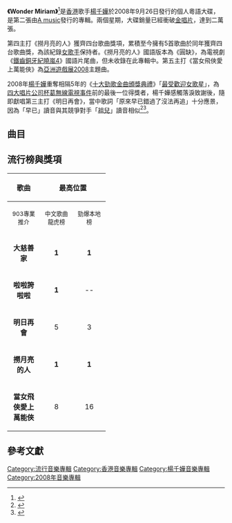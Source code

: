 {{Infobox Album | <!-- See Wikipedia:WikiProject_Albums -->
| Name        = Wonder Miriam
| Type        = 專輯
| Artist      = [[楊千嬅|楊千嬅]]
| Cover       = 楊千嬅 Wonder Miriam.jpg
| Released    = 2008年9月26日 ([[香港|香港]])
| Recorded    = 2008年
| Genre       = [[粵語流行音樂|粵語流行音樂]]
| Length      = 45:01
| Label       = [[東亞唱片_(製作)|A music]]
| Producer    = [[陳奐仁|陳奐仁]](1的音樂監製)<br />[[于逸堯|于逸堯]](2,10的音樂監製)<br />[[蔡德才|蔡德才]](2,10的音樂監製)<br />[[陳台證|陳台證]](3,8的音樂監製)<br />[[舒文_(音樂人)|舒文]](4的音樂監製)<br />[[伍樂城|伍樂城]](5,6,9的音樂監製)<br />[[Edward_Chan|Edward Chan]](7,12的音樂監製)<br />[[Charles_Lee|Charles Lee]](7的音樂監製)<br />[[伍仲衡|伍仲衡]](11的音樂監製)
| Last album  = [[Meridian|Meridian]]<br />(2007)
| This album  = '''Wonder Miriam'''<br />(2008)
| Next album  = [[原來過得很快樂|原來過得很快樂]] <br />(2009)
}}

'''《Wonder Miriam》'''<ref>{{cite web|title=Wonder Miriam|url= https://www.yesasia.com/global/wonder-miriam-cd-moov-live-2008-miriam-dvd/1011972012-0-0-0-zh_TW/info.html|website=yesasia|accessdate=2008-09-26}}</ref>是[[香港|香港]]歌手[[楊千嬅|楊千嬅]]於2008年9月26日發行的個人粵語大碟，是第二張由[[東亞唱片_(製作)|A music]]發行的專輯。兩個星期，大碟銷量已經衝破[[金唱片|金唱片]]，達到二萬張。

第四主打《撈月亮的人》獲齊四台歌曲獎項，累積至今擁有5首歌曲於同年獲齊四台歌曲獎，為該紀錄[[女歌手|女歌手]]保持者。《撈月亮的人》國語版本為《圓缺》，為電視劇《[[鐵齒銅牙紀曉嵐4|鐵齒銅牙紀曉嵐4]]》國語片尾曲，但未收錄在此專輯中。第五主打《當女飛俠愛上萬能俠》為[[亞洲遊戲展|亞洲遊戲展2008]]主題曲。

2008年[[楊千嬅|楊千嬅]]重奪相隔5年的《[[2008年度十大勁歌金曲得獎名單|十大勁歌金曲頒獎典禮]]》「[[勁歌金曲頒獎典禮最受歡迎女歌星|最受歡迎女歌星]]」，為[[HKRIA版權風波|四大唱片公司杯葛無線電視事件]]前的最後一位得獎者，楊千嬅感觸落淚致謝後，隨即獻唱第三主打《明日再會》，當中歌詞「原來早已錯過了沒法再追」十分應景，因為「早已」讀音與其競爭對手「[[容祖兒|祖兒]]」讀音相似<ref>{{cite web|title=千嬅擊敗祖兒膺歌后|url=https://hk.entertainment.appledaily.com/entertainment/daily/article/20090104/12047279|website=蘋果日報|accessdate=2009-01-04|archive-date=2018-05-18|archive-url=https://web.archive.org/web/20180518195855/https://hk.entertainment.appledaily.com/entertainment/daily/article/20090104/12047279|dead-url=no}}</ref><ref>{{Cite web |url=http://img.tvb.com/p/weekly/file/602/602_05.01.2009.pdf |title=602期封面 |accessdate=2019-02-05 |archive-date=2009-01-17 |archive-url=https://web.archive.org/web/20090117103845/http://img.tvb.com/p/weekly/file/602/602_05.01.2009.pdf |dead-url=no }}</ref>。

==曲目==
{{Tracklist
| collapsed = 
| headline = 
| font_size = 
| total_length =

| all_writing = 
| all_music = 
| all_lyrics = 
| all_arranger = 
| all_producer = 
| all_note =

| extra_column =

| title1 = [https://www.youtube.com/watch?v=RXbhE71Jxpw 當女飛俠愛上萬能俠]
| note1 = 
| longnote1 = '''第五主打'''<br>[[亞洲遊戲展|亞洲遊戲展2008]]主題曲
| music1 = [[陳奐仁|陳奐仁]]
| lyrics1 = [[林若寧|林若寧]]
| arranger1 = 陳奐仁
| producer1 = 陳奐仁
| extra1 = 
| length1 = 3:05

| title2 = [https://www.youtube.com/watch?v=jl0SQd-Gjk8 明日再會]
| note2 = 
| longnote2 = '''第三主打'''
| music2 = [[龍世樑|龍世樑]]
| lyrics2 = 林若寧
| arranger2 = [[Adrian_Chan|Adrian Chan]]
| producer2 = -{[[于逸堯|于逸堯]]}-<br>[[蔡德才|蔡德才]]
| extra2 = 
| length2 = 4:01

| title3 = [https://www.youtube.com/watch?v=ETkR6GvjEfs 撈月亮的人]
| note3 = 
| longnote3 = '''第四主打'''<br>國語版本為《圓缺》<br>電視劇《[[鐵齒銅牙紀曉嵐4|鐵齒銅牙紀曉嵐4]]》國語片尾曲
| music3 = [[陳台證|陳台證]]
| lyrics3 = 林若寧
| arranger3 = 陳台證
| producer3 = 陳台證
| extra3 = 
| length3 = 3:40

| title4 = 開心果
| note4 = 
| longnote4 = 
| music4 = [[古馳|古馳]]
| lyrics4 = [[周耀輝|周耀輝]]
| arranger4 = 古馳
| producer4 = [[舒文_(音樂人)|舒文]]
| extra4 = 
| length4 = 3:33

| title5 = 一葉舟
| note5 = 
| longnote5 = 
| music5 = 龍世樑
| lyrics5 = [[林夕|林夕]]
| arranger5 = [[伍樂城|伍樂城]]
| producer5 = 伍樂城
| extra5 = 
| length5 = 4:12

| title6 = 塗鴉
| note6 = 
| longnote6 = 
| music6 = 龍世樑
| lyrics6 = 林夕
| arranger6 = [[David_Kang|David Kang]]
| producer6 = 伍樂城
| extra6 = 
| length6 = 3:43

| title7 = 大慈善家
| note7 = 
| longnote7 = '''第一主打'''
| music7 = [[Edward_Chan|Edward Chan]]<br>[[Charles_Lee|Charles Lee]]
| lyrics7 = 林夕
| arranger7 = Edward Chan<br>[[Man_Keung|Man Keung]]<br>[[Mica|Mica]]
| producer7 = Edward Chan<br>Charles Lee
| extra7 = 
| length7 = 3:50

| title8 = 愛過
| note8 = 國
| longnote8 = 
| music8 = 陳台證
| lyrics8 = 陳台證<br>[[小綠|小綠]]
| arranger8 = [[Terence_Teo|Terence Teo]]
| producer8 = 陳台證
| extra8 = 
| length8 = 4:05

| title9 = 捉伊人 || [ || [[林若寧|林若寧]] ||  [[黃思彥|黃思彥]] || [[伍樂城|伍樂城]]
| note9 = 
| longnote9 = 
| music9 = [[黃思彥|黃思彥]]
| lyrics9 = 林若寧
| arranger9 = 黃思彥
| producer9 = 伍樂城
| extra9 = 
| length9 = 3:49

| title10 = 嬅麗緣
| note10 = 
| longnote10 = 
| music10 = [[陳浩賢|陳浩賢]]
| lyrics10 = 陳浩賢<br>[[梁智敏|梁智敏]]
| arranger10 = Adrian Chan
| producer10 = -{于}-逸堯<br>蔡德才
| extra10 = 
| length10 = 3:51

| title11 = 擁抱回憶
| note11 = 
| longnote11 = 
| music11 = [[伍仲衡|伍仲衡]] 
| lyrics11 = [[甄健強|甄健強]]
| arranger11 = 伍仲衡
| producer11 = 伍仲衡
| extra11 = 
| length11 = 3:38

| title12 = [https://www.youtube.com/watch?v=fsNroNGXDJ4 啦啦誇啦啦]
| note12 = 
| longnote12 =  '''第二主打'''(只派往叱吒903)<br>活動「香港誇啦啦」主題曲
| music12 = Josh
| lyrics12 = [[林日曦|林日曦]]
| arranger12 = Edward Chan<br>Man Keung<br>Mica
| producer12 = Edward Chan
| extra12 = 
| length12 = 3:40
}}

== 流行榜與獎項 ==

{| class="wikitable"
|- bgcolor="#CCCCCC"
!align="center" rowspan="2" | 歌曲
!align="center" colspan="4" | 最高位置
!align="center" rowspan="2" | 獎項
|- bgcolor="#FFFFFF"
! width="60"|<small>903專業推介</small>
! width="60"|<small>中文歌曲龍虎榜</small>
! width="60"|<small>勁爆本地榜</small>
! width="60"|<small>勁歌金榜</small>
|- 
| align="center"|'''大慈善家''' || align="center"|'''1''' || align="center"|'''1''' || align="center"|2 || align="center"|-- || <small></small>
|- 
| align="center"|'''啦啦誇啦啦''' || align="center"|'''1''' || align="center"|-- || align="center"|-- || align="center"|-- || align="center"|--
|- 
| align="center"|'''明日再會''' || align="center"|5 || align="center"|3 || align="center"|'''1''' || align="center"|'''1''' || align="center"|<small>勁歌金曲優秀選第二回得獎歌曲</small>
|- 
| align="center"|'''撈月亮的人''' || align="center"|'''1''' || align="center"|'''1''' || align="center"|'''1''' || align="center"|2 || <small>勁歌金曲優秀選第三回得獎歌曲
專業推介．叱吒十大(第九位)<br />
十大中文金曲金曲獎<br />
新城勁爆歌曲<br />
十大勁歌金曲</small>
|- 
| align="center"|'''當女飛俠愛上萬能俠''' || align="center"|8 || align="center"|16 || align="center"|3 || align="center"|-- || align="center"|
|}

== 參考文獻 ==
{{Reflist|2}}

{{楊千嬅}}

[[Category:流行音樂專輯|Category:流行音樂專輯]]
[[Category:香港音樂專輯|Category:香港音樂專輯]]
[[Category:楊千嬅音樂專輯|Category:楊千嬅音樂專輯]]
[[Category:2008年音樂專輯|Category:2008年音樂專輯]]